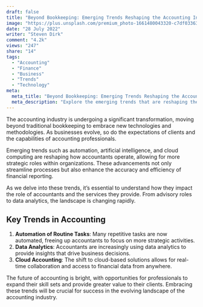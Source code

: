 ---
draft: false
title: "Beyond Bookkeeping: Emerging Trends Reshaping the Accounting Industry"
image: "https://plus.unsplash.com/premium_photo-1661480043320-c7df03363e2a?q=80&w=3731&auto=format&fit=crop&ixlib=rb-4.0.3&ixid=M3wxMjA3fDB8MHxwaG90by1wYWdlfHx8fGVufDB8fHx8fA%3D%3D"
date: "28 July 2022"
writer: "Steven Dirk"
comment: "4.2k"
views: "247"
share: "14"
tags:
  - "Accounting"
  - "Finance"
  - "Business"
  - "Trends"
  - "Technology"
meta:
  meta_title: "Beyond Bookkeeping: Emerging Trends Reshaping the Accounting Industry"
  meta_description: "Explore the emerging trends that are reshaping the accounting industry beyond traditional bookkeeping."
---
The accounting industry is undergoing a significant transformation, moving beyond traditional bookkeeping to embrace new technologies and methodologies. As businesses evolve, so do the expectations of clients and the capabilities of accounting professionals.

Emerging trends such as automation, artificial intelligence, and cloud computing are reshaping how accountants operate, allowing for more strategic roles within organizations. These advancements not only streamline processes but also enhance the accuracy and efficiency of financial reporting.

<Quote text="The future of accounting lies in leveraging technology to provide deeper insights and value to clients." author="Industry Expert" />

As we delve into these trends, it’s essential to understand how they impact the role of accountants and the services they provide. From advisory roles to data analytics, the landscape is changing rapidly.

<H2>Key Trends in Accounting</H2>

1. **Automation of Routine Tasks**: Many repetitive tasks are now automated, freeing up accountants to focus on more strategic activities.
2. **Data Analytics**: Accountants are increasingly using data analytics to provide insights that drive business decisions.
3. **Cloud Accounting**: The shift to cloud-based solutions allows for real-time collaboration and access to financial data from anywhere.

The future of accounting is bright, with opportunities for professionals to expand their skill sets and provide greater value to their clients. Embracing these trends will be crucial for success in the evolving landscape of the accounting industry.
